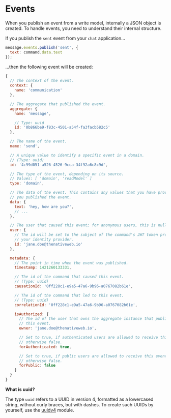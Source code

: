 
# Events

When you publish an event from a write model, internally a JSON object is created. To handle events, you need to understand their internal structure.

If you publish the `sent` event from your `chat` application…

```javascript
message.events.publish('sent', {
  text: command.data.text
});
```

…then the following event will be created:

```javascript
{
  // The context of the event.
  context: {
    name: 'communication'
  },

  // The aggregate that published the event.
  aggregate: {
    name: 'message',

    // Type: uuid
    id: '0b866be9-f83c-4501-a54f-fa3facb582c5'
  },

  // The name of the event.
  name: 'send',

  // A unique value to identify a specific event in a domain.
  // (Type: uuid)
  id: '4c99d051-a526-4526-9cca-34f92a6c8c9d',

  // The type of the event, depending on its source.
  // Values: [ 'domain', 'readModel' ]
  type: 'domain',

  // The data of the event. This contains any values that you have provided when
  // you published the event.
  data: {
    text: 'hey, how are you?',
    // ...
  },

  // The user that caused this event; for anonymous users, this is null.
  user: {
    // The id will be set to the subject of the command's JWT token provided by
    // your identity provider.
    id: 'jane.doe@thenativeweb.io'
  },

  metadata: {
    // The point in time when the event was published.
    timestamp: 1421260133331,

    // The id of the command that caused this event.
    // (Type: uuid)
    causationId: '0ff228c1-e9a5-47a6-9b96-a0767082b61e',

    // The id of the command that led to this event.
    // (Type: uuid)
    correlationId: '0ff228c1-e9a5-47a6-9b96-a0767082b61e',

    isAuthorized: {
      // The id of the user that owns the aggregate instance that published
      // this event.
      owner: 'jane.doe@thenativeweb.io',

      // Set to true, if authenticated users are allowed to receive this event;
      // otherwise false.
      forAuthenticated: true,

      // Set to true, if public users are allowed to receive this event;
      // otherwise false.
      forPublic: false
    }
  }
}
```

<Hint type='question'>

  **What is uuid?**

  The type `uuid` refers to a UUID in version 4, formatted as a lowercased string, without curly braces, but with dashes. To create such UUIDs by yourself, use the [uuidv4](https://www.npmjs.com/package/uuidv4) module.

</Hint>
